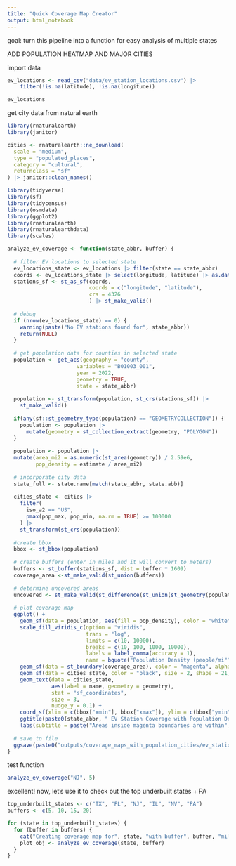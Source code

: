```yaml
---
title: "Quick Coverage Map Creator"
output: html_notebook
---
```

goal: turn this pipeline into a function for easy analysis of multiple states

ADD POPULATION HEATMAP AND MAJOR CITIES

import data

```r
ev_locations <- read_csv("data/ev_station_locations.csv") |>
    filter(!is.na(latitude), !is.na(longitude))

ev_locations
```

get city data from natural earth

```r
library(rnaturalearth)
library(janitor)

cities <- rnaturalearth::ne_download(
  scale = "medium",
  type = "populated_places",
  category = "cultural",
  returnclass = "sf"
) |> janitor::clean_names()
```

```r
library(tidyverse)
library(sf)
library(tidycensus)
library(osmdata)
library(ggplot2)
library(rnaturalearth)
library(rnaturalearthdata)
library(scales)

analyze_ev_coverage <- function(state_abbr, buffer) {
  
  # filter EV locations to selected state
  ev_locations_state <- ev_locations |> filter(state == state_abbr)
  coords <- ev_locations_state |> select(longitude, latitude) |> as.data.frame()
  stations_sf <- st_as_sf(coords, 
                          coords = c("longitude", "latitude"), 
                          crs = 4326
                          ) |> st_make_valid()
  
  # debug
  if (nrow(ev_locations_state) == 0) {
    warning(paste("No EV stations found for", state_abbr))
    return(NULL)
  }
  
  # get population data for counties in selected state
  population <- get_acs(geography = "county",
                      variables = "B01003_001",
                      year = 2022,
                      geometry = TRUE,
                      state = state_abbr)
  
  population <- st_transform(population, st_crs(stations_sf)) |> 
    st_make_valid()
  
  if(any(sf::st_geometry_type(population) == "GEOMETRYCOLLECTION")) {
    population <- population |>
      mutate(geometry = st_collection_extract(geometry, "POLYGON"))
  }
  
  population <- population |>
  mutate(area_mi2 = as.numeric(st_area(geometry)) / 2.59e6,
         pop_density = estimate / area_mi2)
  
  # incorporate city data
  state_full <- state.name[match(state_abbr, state.abb)]
  
  cities_state <- cities |>
    filter(
      iso_a2 == "US",
      pmax(pop_max, pop_min, na.rm = TRUE) >= 100000
    ) |>
    st_transform(st_crs(population))
  
  #create bbox
  bbox <- st_bbox(population)
  
  # create buffers (enter in miles and it will convert to meters)
  buffers <- st_buffer(stations_sf, dist = buffer * 1609)
  coverage_area <-st_make_valid(st_union(buffers))
  
  # determine uncovered areas
  uncovered <- st_make_valid(st_difference(st_union(st_geometry(population)), coverage_area))
  
  # plot coverage map
  ggplot() +
    geom_sf(data = population, aes(fill = pop_density), color = "white", size = 0.2) +
    scale_fill_viridis_c(option = "viridis", 
                         trans = "log",
                         limits = c(10, 10000),
                         breaks = c(10, 100, 1000, 10000),
                         labels = label_comma(accuracy = 1),
                         name = bquote("Population Density (people/mi"^2*")")) +
    geom_sf(data = st_boundary(coverage_area), color = "magenta", alpha = 1, size = 1.5) +
    geom_sf(data = cities_state, color = "black", size = 2, shape = 21, fill = "yellow") +
    geom_text(data = cities_state,
              aes(label = name, geometry = geometry),
              stat = "sf_coordinates",
              size = 3,
              nudge_y = 0.1) +
    coord_sf(xlim = c(bbox["xmin"], bbox["xmax"]), ylim = c(bbox["ymin"], bbox["ymax"]), expand = FALSE) +
    ggtitle(paste0(state_abbr, " EV Station Coverage with Population Density (", buffer, " Mile Convenience)")) +
    labs(subtitle = paste("Areas inside magenta boundaries are within", buffer, "miles of an EV station"))
  
  # save to file
  ggsave(paste0("outputs/coverage_maps_with_population_cities/ev_station_coverage_with_population_cities_", state_abbr, "_", buffer, "mi.png"))
}
```

test function

```r
analyze_ev_coverage("NJ", 5)
```

excellent!
now, let's use it to check out the top underbuilt states + PA

```r
top_underbuilt_states <- c("TX", "FL", "NJ", "IL", "NV", "PA")
buffers <- c(5, 10, 15, 20)

for (state in top_underbuilt_states) {
  for (buffer in buffers) {
    cat("Creating coverage map for", state, "with buffer", buffer, "miles...\n")
    plot_obj <- analyze_ev_coverage(state, buffer)
  }
}
```